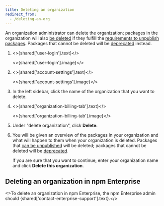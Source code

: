 ```yaml
---
title: Deleting an organization
redirect_from:
  - /deleting-an-org
---
```


An organization administrator can delete the organization; packages in
the organization will also [be deleted](/unpublishing-packages-from-the-registry) if they fulfill the
[requirements to unpublish packages](/policies/unpublish).  Packages that
cannot be deleted will be
[deprecated](/deprecating-and-undeprecating-packages-or-package-versions)
instead.

1. <>{shared['user-login'].text}</>

   <>{shared['user-login'].image}</>

2. <>{shared['account-settings'].text}</>

   <>{shared['account-settings'].image}</>

3. In the left sidebar, click the name of the organization that you want to delete.
    <Screenshot src="/organizations/creating-and-managing-organizations/left-sidebar.png" alt="Screenshot of left sidebar" />

4. <>{shared['organization-billing-tab'].text}</>

   <>{shared['organization-billing-tab'].image}</>

5. Under "delete organization", click <strong>Delete</strong>.
    <Screenshot src="/organizations/creating-and-managing-organizations/org-delete-button.png" alt="Screenshot of org delete button" />

6. You will be given an overview of the packages in your organization and what will happen to them when your organization is deleted.  Packages that [can be unpublished](/unpublishing-packages-from-the-registry) will be deleted; packages that cannot be deleted will be [deprecated](/deprecating-and-undeprecating-packages-or-package-versions).

   If you are sure that you want to continue, enter your organization name and click <strong>Delete this organization</strong>.

    <Screenshot src="/organizations/creating-and-managing-organizations/org-delete-plan.png" alt="Screenshot of org delete plan" />

## Deleting an organization in npm Enterprise

<>To delete an organization in npm Enterprise, the npm Enterprise admin should {shared['contact-enterprise-support'].text}.</>
